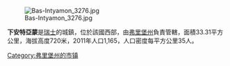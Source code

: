 [[Image:Bas-Intyamon_3276.jpg|right]]

'''下安特亞蒙'''是[[瑞士|瑞士]]的城鎮，位於該國西部，由[[弗里堡州|弗里堡州]]負責管轄，面積33.31平方公里，海拔高度720米，2011年人口1,165，人口密度每平方公里35人。

{{Switzerland-geo-stub}}
[[Category:弗里堡州的市镇|Category:弗里堡州的市镇]]